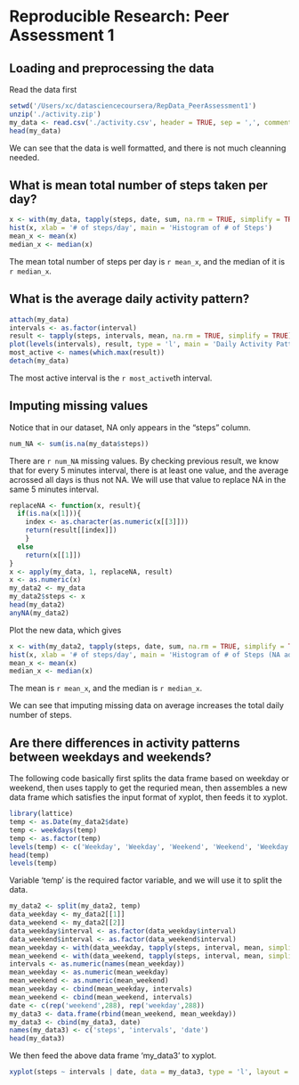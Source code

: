 # Reproducible Research: Peer Assessment 1


## Loading and preprocessing the data

Read the data first

```r
setwd('/Users/xc/datasciencecoursera/RepData_PeerAssessment1')
unzip('./activity.zip')
my_data <- read.csv('./activity.csv', header = TRUE, sep = ',', comment.char = '', nrows = 17568)
head(my_data)
```

We can see that the data is well formatted, and there is not much cleanning needed.

## What is mean total number of steps taken per day?

```r
x <- with(my_data, tapply(steps, date, sum, na.rm = TRUE, simplify = TRUE))
hist(x, xlab = '# of steps/day', main = 'Histogram of # of Steps')
mean_x <- mean(x)
median_x <- median(x)
```

The mean total number of steps per day is `r mean_x`, and the median of it is `r median_x`.


## What is the average daily activity pattern?

```r
attach(my_data)
intervals <- as.factor(interval)
result <- tapply(steps, intervals, mean, na.rm = TRUE, simplify = TRUE)
plot(levels(intervals), result, type = 'l', main = 'Daily Activity Pattern', xlab = 'intervals', ylab = '# of steps')
most_active <- names(which.max(result))
detach(my_data)
```

The most active interval is the `r most_active`th interval.

## Imputing missing values

Notice that in our dataset, NA only appears in the "steps" column.

```r
num_NA <- sum(is.na(my_data$steps))
```

There are `r num_NA` missing values.
By checking previous result, we know that for every 5 minutes interval, there is at least one value, and the average acrossed all days is thus not NA. We will use that value to replace NA in the same 5 minutes interval. 

```r
replaceNA <- function(x, result){
  if(is.na(x[1])){
    index <- as.character(as.numeric(x[[3]]))
    return(result[[index]])
    }
  else
    return(x[[1]])
}
x <- apply(my_data, 1, replaceNA, result)
x <- as.numeric(x)
my_data2 <- my_data
my_data2$steps <- x
head(my_data2)
anyNA(my_data2)
```

Plot the new data, which gives

```r
x <- with(my_data2, tapply(steps, date, sum, na.rm = TRUE, simplify = TRUE))
hist(x, xlab = '# of steps/day', main = 'Histogram of # of Steps (NA adjusted)')
mean_x <- mean(x)
median_x <- median(x)
```

The mean is `r mean_x`, and the median is `r median_x`.

We can see that imputing missing data on average increases the total daily number of steps.

## Are there differences in activity patterns between weekdays and weekends?

The following code basically first splits the data frame based on weekday or weekend, then uses tapply to get the requried mean, then assembles a new data frame which satisfies the input format of xyplot, then feeds it to xyplot.

```r
library(lattice)
temp <- as.Date(my_data2$date)
temp <- weekdays(temp)
temp <- as.factor(temp)
levels(temp) <- c('Weekday', 'Weekday', 'Weekend', 'Weekend', 'Weekday', 'Weekday', 'Weekday')
head(temp)
levels(temp)
```

Variable 'temp' is the required factor variable, and we will use it to split the data.


```r
my_data2 <- split(my_data2, temp)
data_weekday <- my_data2[[1]]
data_weekend <- my_data2[[2]]
data_weekday$interval <- as.factor(data_weekday$interval)
data_weekend$interval <- as.factor(data_weekend$interval)
mean_weekday <- with(data_weekday, tapply(steps, interval, mean, simplify = TRUE))
mean_weekend <- with(data_weekend, tapply(steps, interval, mean, simplify = TRUE))
intervals <- as.numeric(names(mean_weekday))
mean_weekday <- as.numeric(mean_weekday)
mean_weekend <- as.numeric(mean_weekend)
mean_weekday <- cbind(mean_weekday, intervals)
mean_weekend <- cbind(mean_weekend, intervals)
date <- c(rep('weekend',288), rep('weekday',288))
my_data3 <- data.frame(rbind(mean_weekend, mean_weekday))
my_data3 <- cbind(my_data3, date)
names(my_data3) <- c('steps', 'intervals', 'date')
head(my_data3)
```

We then feed the above data frame 'my_data3' to xyplot.

```r
xyplot(steps ~ intervals | date, data = my_data3, type = 'l', layout = c(1, 2), xlab = 'Interval', ylab = 'Number of steps')
```
